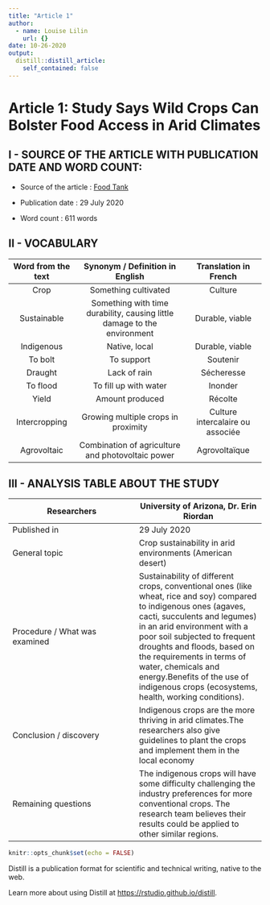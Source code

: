 ---
title: "Article 1"
author:
  - name: Louise Lilin
    url: {}
date: 10-26-2020
output:
  distill::distill_article:
    self_contained: false
---
# Article 1: Study Says Wild Crops Can Bolster Food Access in Arid Climates  

## I - SOURCE OF THE ARTICLE WITH PUBLICATION DATE AND WORD COUNT:

- Source of the article : [Food Tank](https://foodtank.com/news/2020/09/study-says-wild-crops-can-bolster-food-access-in-arid-climates/)  

- Publication date : 29 July 2020  

- Word count : 611 words

## II - VOCABULARY

| Word from the text | Synonym / Definition in English | Translation in French |
|:------------------:|:-------------------------------:|:---------------------:|
| Crop | Something cultivated | Culture |
| Sustainable | Something with time durability, causing little damage to the environment | Durable, viable |
| Indigenous | Native, local | Durable, viable |
| To bolt | To support | Soutenir |
| Draught | Lack of rain | Sécheresse |
| To flood | To fill up with water | Inonder |
| Yield | Amount produced | Récolte |
| Intercropping | Growing multiple crops in proximity | Culture intercalaire ou associée |
| Agrovoltaic | Combination of agriculture and photovoltaic power | Agrovoltaïque |


## III - ANALYSIS TABLE ABOUT THE STUDY

| Researchers | University of Arizona, Dr. Erin Riordan |
|---|---|
| Published in  | 29 July 2020  |
| General topic  |  Crop sustainability in arid environments (American desert) |
| Procedure / What was examined  |  Sustainability of different crops, conventional ones (like wheat, rice and soy) compared to indigenous ones (agaves, cacti, succulents and legumes) in an arid environment with a poor soil subjected to frequent droughts and floods, based on the requirements in terms of water, chemicals and energy.Benefits of the use of indigenous crops (ecosystems, health, working conditions). |
| Conclusion / discovery  | Indigenous crops are the more thriving in arid climates.The researchers also give guidelines to plant the crops and implement them in the local economy  |
| Remaining questions  | The indigenous crops will have some difficulty challenging the industry preferences for more conventional crops. The research team believes their results could be applied to other similar regions.  |



```{r setup, include=FALSE}
knitr::opts_chunk$set(echo = FALSE)
```

Distill is a publication format for scientific and technical writing, native to the web.

Learn more about using Distill at <https://rstudio.github.io/distill>.


